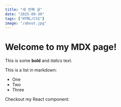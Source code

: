 ```yaml
---
title: "세 번째 글"
date: "2025-09-30"
tags: ["HTML/CSS"]
image: "/about.jpg"
---
```


# Welcome to my MDX page!

This is some **bold** and _italics_ text.

This is a list in markdown:

- One
- Two
- Three

Checkout my React component:
